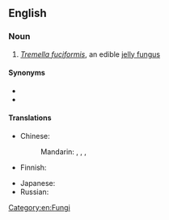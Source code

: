==English==
{{wikipedia}}
{{rfi|en}}
===Noun===
{{en-noun|snow fungi}}

# ''[[Tremella fuciformis]]'', an edible [[jelly fungus]]

====Synonyms====
* {{vern|silver ear fungus}}
* {{vern|white jelly mushroom}}

====Translations====
{{trans-top|''Tremella fuciformis''}}
* Chinese:
*: Mandarin: {{t+|zh|白木耳|tr=báimù'ěr|sc=Hani}}, {{t|zh|雪耳|tr=xuě'ěr|sc=Hani}}, {{t+|zh|銀耳|sc=Hani}}, {{t+|zh|银耳|tr=yín'ěr|sc=Hani}}
* Finnish: {{t|fi|valkohytykkä}}
{{trans-mid}}
* Japanese: {{t+|ja|白木耳|tr=shirokikurage}}
* Russian: {{t-needed|ru}}
{{trans-bottom}}

[[Category:en:Fungi]]